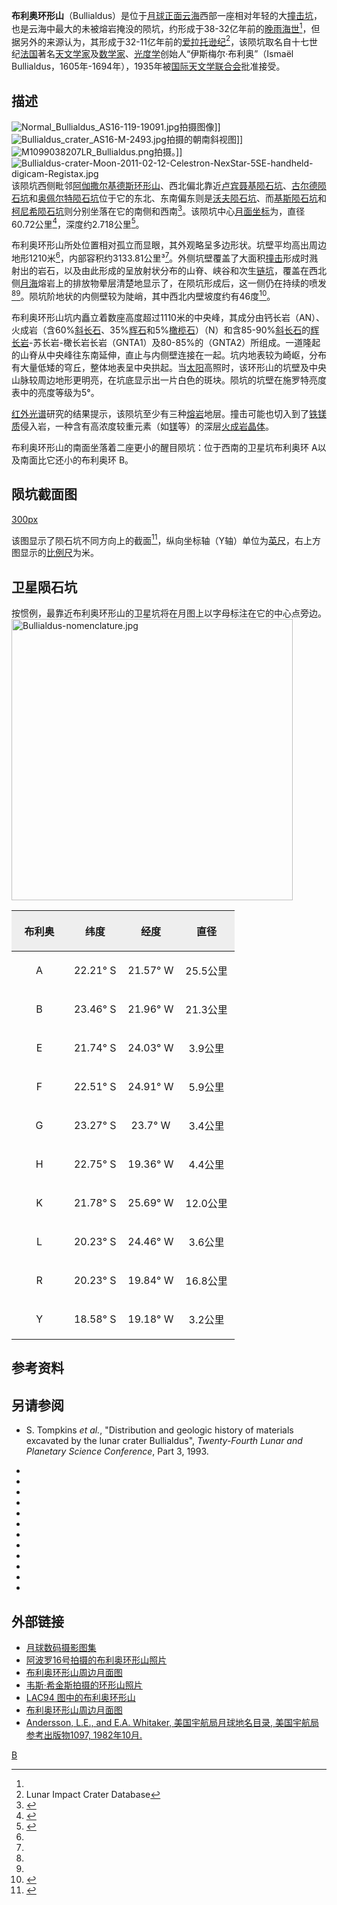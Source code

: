 {{lunar crater data|
 image=Bullialdus crater 4125 h1 4125 h2.jpg|
 caption=[[月球轨道器4号|月球轨道器4号]]拍摄的图像|
 latitude=20.75|
 N_or_S=S|
 longitude=22.26|
 E_or_W=W|
 diameter=60.72公里|
 depth=2.718公里|
 colong=2|
 eponym=伊斯梅尔·布利奥}}
'''布利奥环形山'''（Bullialdus）是位于[[月球正面|月球正面]][[云海|云海]]西部一座相对年轻的大[[撞击坑|撞击坑]]，也是云海中最大的未被熔岩掩没的陨坑，约形成于38-32亿年前的[[晚雨海世|晚雨海世]]<ref name=McEwen_1993/>，但据另外的来源认为，其形成于32-11亿年前的[[爱拉托逊纪|爱拉托逊纪]]<ref name=LICD>Lunar Impact Crater Database</ref>，该陨坑取名自十七世纪[[法国|法国]]著名[[天文学家|天文学家]]及[[数学家|数学家]]、[[光度学|光度学]]创始人“伊斯梅尔·布利奥”（Ismaël Bullialdus，1605年-1694年），1935年被[[国际天文学联合会|国际天文学联合会]]批准接受。

==描述==
[[Image:Normal_Bullialdus_AS16-119-19091.jpg|thumb]]拍摄图像]]
[[Image:Bullialdus_crater_AS16-M-2493.jpg|thumb]]拍摄的朝南斜视图]]
[[Image:M1099038207LR_Bullialdus.png|thumb]]拍摄。]]
[[Image:Bullialdus-crater-Moon-2011-02-12-Celestron-NexStar-5SE-handheld-digicam-Registax.jpg|thumb]]
该陨坑西侧毗邻[[阿伽撒尔基德斯环形山|阿伽撒尔基德斯环形山]]、西北偏北靠近[[卢宾聂基陨石坑|卢宾聂基陨石坑]]、[[古尔德陨石坑|古尔德陨石坑]]和[[奥佩尔特陨石坑|奥佩尔特陨石坑]]位于它的东北、东南偏东则是[[沃夫陨石坑|沃夫陨石坑]]、而[[基斯陨石坑|基斯陨石坑]]和[[柯尼希陨石坑|柯尼希陨石坑]]则分别坐落在它的南侧和西南<ref>{{Cite web |url=http://planetarynames.wr.usgs.gov/images/Lunar/lac_94_lo.pdf |title=Crater Bullialdus on LAC-94 map. |access-date=2016-10-05 |archive-date=2013-02-20 |archive-url=https://web.archive.org/web/20130220204046/http://planetarynames.wr.usgs.gov/images/Lunar/lac_94_lo.pdf |dead-url=no }}</ref>。该陨坑中心[[月面坐标|月面坐标]]为{{Coord|20.75|S|22.26|W|globe:Moon|nogoogle=1|noosm=1}}，直径60.72公里<ref name="IAU">{{Cite web |url=http://planetarynames.wr.usgs.gov/Feature/917 |title=Directory of the International Astronomical Union |access-date=2016-10-05 |archive-date=2020-11-27 |archive-url=https://web.archive.org/web/20201127013232/http://planetarynames.wr.usgs.gov/Feature/917 |dead-url=no }}</ref>，深度约2.718公里<ref>{{Cite web |url=http://fisherka.csolutionshosting.net/astronote/plan/craterdepth/html/CraterDepthFeatureNameWestfall.html |title=John E. Westfall's Atlas of the Lunar Terminator, Cambridge Univ. Press (2000) |access-date=2016-10-05 |archive-date=2014-12-18 |archive-url=https://archive.today/20141218234310/http://fisherka.csolutionshosting.net/astronote/plan/craterdepth/html/CraterDepthFeatureNameWestfall.html |dead-url=no }}</ref>。

布利奥环形山所处位置相对孤立而显眼，其外观略呈多边形状。坑壁平均高出周边地形1210米<ref name="LICD"/>，内部容积约3133.81公里³<ref name="LICD"/>。外侧坑壁覆盖了大面积[[撞击事件|撞击]]形成时溅射出的岩石，以及由此形成的呈放射状分布的山脊、峡谷和次生[[链坑|链坑]]，覆盖在西北侧[[月海|月海]]熔岩上的排放物晕层清楚地显示了，在陨坑形成后，这一侧仍在持续的喷发<ref name=Wood_2013/><ref name=Bugiolacchi_2006/>。陨坑阶地状的内侧壁较为陡峭，其中西北内壁坡度约有46度<ref name="WIKI">{{Cite web |url=http://the-moon.wikispaces.com/ |title=Bullialdus Description Crater online The Moon-Wiki |access-date=2016-10-05 |archive-date=2019-09-12 |archive-url=https://web.archive.org/web/20190912104554/https://the-moon.wikispaces.com/ |dead-url=no }}</ref>。

布利奥环形山坑内矗立着数座高度超过1110米的中央峰，其成分由钙长岩（AN）、火成岩（含60%[[斜长石|斜长石]]、35%[[辉石|辉石]]和5%[[橄榄石|橄榄石]]）（N）和含85-90%[[斜长石|斜长石]]的[[辉长岩|辉长岩]]-苏长岩-橄长岩长岩（GNTA1）及80-85%的（GNTA2）所组成。一道隆起的山脊从中央峰往东南延伸，直止与内侧壁连接在一起。坑内地表较为崎岖，分布有大量低矮的穹丘，整体地表呈中央拱起。当[[太阳|太阳]]高照时，该环形山的坑壁及中央山脉较周边地形更明亮，在坑底显示出一片白色的斑块。陨坑的坑壁在施罗特亮度表中的亮度等级为5°。

[[红外线|红外光谱]]研究的结果提示，该陨坑至少有三种[[熔岩|熔岩]]地层。撞击可能也切入到了[[铁镁质|铁镁质]]侵入岩，一种含有高浓度较重元素（如[[镁|镁]]等）的深层[[火成岩|火成岩]][[晶体|晶体]]。

布利奥环形山的南面坐落着二座更小的醒目陨坑：位于西南的卫星坑布利奥环 A以及南面比它还小的布利奥环 B。

==陨坑截面图==
[[image:Bullialdus_crater_cross_section.jpg|300px]]

该图显示了陨石坑不同方向上的截面<ref>{{Cite web |url=http://ntrs.nasa.gov/archive/nasa/casi.ntrs.nasa.gov/19660012493_1966012493.pdf |title=Catalogue of lunar craters cross sections I Craters with peaks by Gerald S. Hawkins, William H. Zack and Stephen M. Saslow |access-date=2016-10-05 |archive-date=2013-11-05 |archive-url=https://web.archive.org/web/20131105120354/http://ntrs.nasa.gov/archive/nasa/casi.ntrs.nasa.gov/19660012493_1966012493.pdf |dead-url=no }}</ref>，纵向坐标轴（Y轴）单位为[[英尺|英尺]]，右上方图显示的[[比例尺|比例尺]]为米。

==卫星陨石坑==
按惯例，最靠近布利奥环形山的卫星坑将在月图上以字母标注在它的中心点旁边。
[[Image:Bullialdus-nomenclature.jpg|450px]]

{| class="wikitable"
!width="25%" style="background:#eeeeee;" |布利奥 
!width="25%" style="background:#eeeeee;" |纬度
!width="25%" style="background:#eeeeee;" |经度
!width="25%" style="background:#eeeeee;" |直径
|-
|align="center"|A
|align="center"|22.21° S
|align="center"|21.57° W
|align="center"|25.5公里
|-
|align="center"|B
|align="center"|23.46° S
|align="center"|21.96° W
|align="center"|21.3公里
|-
|align="center"|E
|align="center"|21.74° S
|align="center"|24.03° W
|align="center"|3.9公里
|-
|align="center"|F
|align="center"|22.51° S
|align="center"|24.91° W
|align="center"|5.9公里
|-
|align="center"|G
|align="center"|23.27° S
|align="center"|23.7° W
|align="center"|3.4公里
|-
|align="center"|H
|align="center"|22.75° S
|align="center"|19.36° W
|align="center"|4.4公里
|-
|align="center"|K
|align="center"|21.78° S
|align="center"|25.69° W
|align="center"|12.0公里
|-
|align="center"|L
|align="center"|20.23° S
|align="center"|24.46° W
|align="center"|3.6公里
|-
|align="center"|R
|align="center"|20.23° S
|align="center"|19.84° W
|align="center"|16.8公里
|-
|align="center"|Y
|align="center"|18.58° S
|align="center"|19.18° W
|align="center"|3.2公里
|}{{clear}}

==参考资料==
{{Reflist|refs=
<ref name=Bugiolacchi_2006>{{cite journal
 |author  = Bugiolacchi, Roberto; Spudis, Paul D.; Guest, John E.
 |title   = Stratigraphy and composition of lava flows in Mare Nubium and Mare Cognitum
 |date    = 2006
 |journal = Meteoritics
 |volume  = 41
 |issue   = 2
 |pages   = 285–304
 |doi     = 10.1111/j.1945-5100.2006.tb00210.x
 |bibcode = 2006M&PS...41..285B
 |url     = http://www.researchgate.net/publication/230182471
}} ([http://www.lpi.usra.edu/meetings/lpsc2004/pdf/1507.pdf Резюме] {{Wayback|url=http://www.lpi.usra.edu/meetings/lpsc2004/pdf/1507.pdf |date=20180904165618 }}; {{bibcode|2004LPI....35.1507B}})</ref>
<ref name=McEwen_1993>{{cite journal
 |author  =McEwen, A. S.; Gaddis, L. R.; Neukum, G.; Hoffmann, H.; Pieters, C. M.; Head, J. W.
 |title   =Galileo observations of post-imbrium lunar craters during the first Eearth-Moon flyby
 |journal =Journal of Geophysical Research
 |date    =1993
 |volume  =98
 |issue   =E9
 |pages   =17207–17234
 |doi     =10.1029/93JE01137
 |bibcode =1993JGR....9817207M
}}</ref>
<ref name=Wood_2013>{{cite web
 |url=http://lpod.wikispaces.com/december+7,+2013 
 |title=Beautiful features 
 |author=Chuck Wood 
 |publisher=lpod.wikispaces.com 
 |date=2013-12-07 
 |accessdate=2015-08-04 
 |archiveurl=https://archive.is/20150803231426/http://lpod.wikispaces.com/december+7,+2013?responseToken=1a0d563f4441d805c5141cd6989db3b9 
 |archivedate=2015-08-03 
 |deadurl=no 
}}</ref>
}}

==另请参阅==
* S. Tompkins ''et al.'', "Distribution and geologic history of materials excavated by the lunar crater Bullialdus", ''Twenty-Fourth Lunar and Planetary Science Conference'', Part 3, 1993.
{{refbegin}}
* {{cite book
  | last1 = Andersson
  | first1 = L. E.
  | last2 = Whitaker
  | first2 = E. A.
  | authorlink2 = Ewen Whitaker
  | date = 1982
  | title = [[NASA|NASA]] Catalogue of Lunar Nomenclature
  | publisher = NASA RP-1097
  | ref = harv
  }}
* {{cite web
  | last = Blue
  | first = Jennifer
  | date = July 25, 2007
  | title = Gazetteer of Planetary Nomenclature
  | publisher = [[United_States_Geological_Survey|USGS]]
  | url = http://planetarynames.wr.usgs.gov/
  | accessdate = 2007-08-05
  | ref = harv
  | archive-date = 2018-12-25
  | archive-url = https://web.archive.org/web/20181225170157/https://planetarynames.wr.usgs.gov/
  | dead-url = no
  }}
* {{cite book
  | last1 = Bussey
  | first1 = B.
  | authorlink1 = Ben Bussey
  | last2 = Spudis
  | first2 = P.
  | authorlink2 = Paul Spudis
  | date = 2004
  | title = The Clementine Atlas of the Moon
  | publisher = Cambridge University Press
  | location = New York
  | isbn = 978-0-521-81528-4
  | ref = harv
  }}
* {{cite book
  | last1 = Cocks
  | first1 = Elijah E.
  | last2 = Cocks
  | first2 = Josiah C.
  | date = 1995
  | title = Who's Who on the Moon: A Biographical Dictionary of Lunar Nomenclature
  | url = https://archive.org/details/isbn_9780936389271
  | publisher = Tudor Publishers
  | isbn = 978-0-936389-27-1
  | ref = harv
  }}
* {{cite web
  | last = McDowell
  | first = Jonathan
  | date = July 15, 2007
  | url = http://host.planet4589.org/astro/lunar/
  | title = Lunar Nomenclature
  | publisher = Jonathan's Space Report
  | accessdate = 2007-10-24
  | ref = harv
  | archive-date = 2018-12-25
  | archive-url = https://web.archive.org/web/20181225170156/http://host.planet4589.org/astro/lunar/
  | dead-url = no
  }}
* {{cite journal| last1 = Menzel| first1 = D. H.| last2 = Minnaert| first2 = M.| last3 = Levin| first3 = B.| last4 = Dollfus| first4 = A.| last5 = Bell| first5 = B.| title = Report on Lunar Nomenclature by the Working Group of Commission 17 of the IAU| doi = 10.1007/BF00171763| journal = Space Science Reviews| volume = 12| issue = 2| pages = 136–186| year = 1971| pmid = | pmc =| bibcode = 1971SSRv...12..136M| ref = harv}}
* {{cite book
  | first = Patrick
  | last = Moore
  | authorlink = Patrick Moore
  | date = 2001
  | title = On the Moon
  | url = https://archive.org/details/patrickmooreonmo00patr
  | publisher = Sterling Publishing Co
  | isbn = 978-0-304-35469-6
  | ref = harv
  }}
* {{cite book
  | first = Fred W.
  | last = Price
  | date = 1988
  | title = The Moon Observer's Handbook
  | publisher = Cambridge University Press
  | isbn = 978-0-521-33500-3
  | ref = harv
  }}
* {{cite book
  | last = Rükl
  | first = Antonín
  | authorlink = Antonín Rükl
  | date = 1990
  | title = Atlas of the Moon
  | publisher = Kalmbach Books
  | isbn = 978-0-913135-17-4
  | ref = harv
  }}
* {{cite book
  | last = Webb
  | first = Rev. T. W.
  | authorlink = Thomas William Webb
  | date = 1962
  | title = Celestial Objects for Common Telescopes
  | url = https://archive.org/details/celestialobjects00webb
  | edition = 6th revised
  | publisher = Dover
  | isbn = 978-0-486-20917-3
  | ref = harv
  }}
* {{cite book
  | first = Ewen A.
  | last = Whitaker
  | authorlink = Ewen Whitaker
  | date = 1999
  | title = Mapping and Naming the Moon
  | publisher = Cambridge University Press
  | isbn = 978-0-521-62248-6
  | ref = harv
  }}
* {{cite book
  | first = Peter T.
  | last = Wlasuk
  | date = 2000
  | title = Observing the Moon
  | publisher = Springer
  | isbn = 978-1-85233-193-1
  | ref = harv
 }}
{{refend}}

==外部链接==
* [http://www.lpi.usra.edu/resources/lunar_orbiter/bin/srch_nam.shtml?Bullialdus%7C0 月球数码摄影图集] {{Wayback|url=http://www.lpi.usra.edu/resources/lunar_orbiter/bin/srch_nam.shtml?Bullialdus%7C0 |date=20201127015740 }}
* [http://www.lpi.usra.edu/resources/apollo/search/feature/?feature=Bullialdus 阿波罗16号拍摄的布利奥环形山照片] {{Wayback|url=http://www.lpi.usra.edu/resources/apollo/search/feature/?feature=Bullialdus |date=20201127014541 }}
* [http://www.lpi.usra.edu/resources/mapcatalog/usgs/I604/ 布利奥环形山周边月面图] {{Wayback|url=http://www.lpi.usra.edu/resources/mapcatalog/usgs/I604/ |date=20201209170943 }}
* [http://higginsandsons.com/astro/images/Bullialdus_A17S601IRF_07-29-05_P4AP1_filtered.jpg 韦斯·希金斯拍摄的环形山照片] {{Wayback|url=http://higginsandsons.com/astro/images/Bullialdus_A17S601IRF_07-29-05_P4AP1_filtered.jpg |date=20201127013710 }}
* [http://www.lpi.usra.edu/resources/mapcatalog/LAC/lac94/ LAC94 图中的布利奥环形山] {{Wayback|url=http://www.lpi.usra.edu/resources/mapcatalog/LAC/lac94/ |date=20161005115704 }}
* [http://www.lpi.usra.edu/resources/mapcatalog/usgs/I485/ 布利奥环形山周边月面图] {{Wayback|url=http://www.lpi.usra.edu/resources/mapcatalog/usgs/I485/ |date=20161005114140 }}
* [http://planet4589.org/astro/lunar/RP-1097.pdf Andersson, L.E., and E.A. Whitaker, 美国宇航局月球地名目录, 美国宇航局参考出版物1097, 1982年10月.] {{Wayback|url=http://planet4589.org/astro/lunar/RP-1097.pdf |date=20141006125838 }}

[[Category:月球环形山|B]]
{{月球环形山 (A-B)}}
